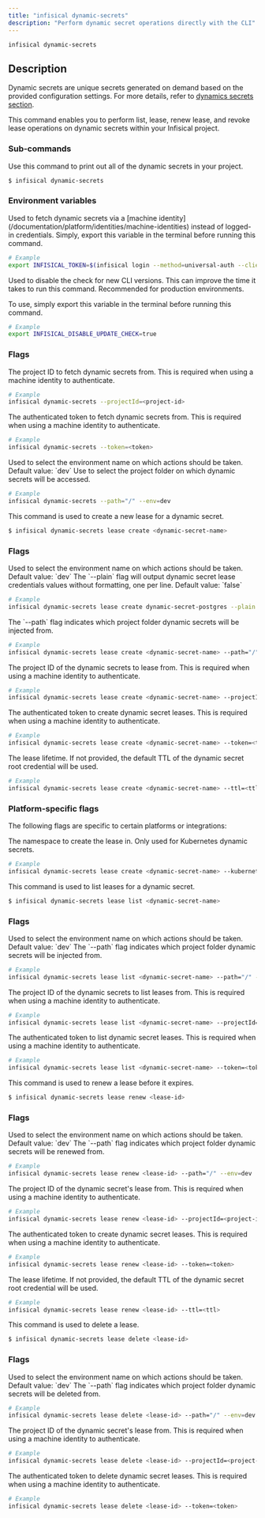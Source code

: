 ```yaml
---
title: "infisical dynamic-secrets"
description: "Perform dynamic secret operations directly with the CLI"
---
```


```
infisical dynamic-secrets
```

## Description

Dynamic secrets are unique secrets generated on demand based on the provided configuration settings. For more details, refer to [dynamics secrets section](/documentation/platform/dynamic-secrets/overview).

This command enables you to perform list, lease, renew lease, and revoke lease operations on dynamic secrets within your Infisical project.

### Sub-commands

<Accordion title="infisical dynamic-secrets">
  Use this command to print out all of the dynamic secrets in your project.

```bash
$ infisical dynamic-secrets
```

### Environment variables

<Accordion title="INFISICAL_TOKEN">
  Used to fetch dynamic secrets via a [machine identity](/documentation/platform/identities/machine-identities) instead of logged-in credentials. Simply, export this variable in the terminal before running this command.

```bash
# Example
export INFISICAL_TOKEN=$(infisical login --method=universal-auth --client-id=<identity-client-id> --client-secret=<identity-client-secret> --silent --plain) # --plain flag will output only the token, so it can be fed to an environment variable. --silent will disable any update messages.
```

</Accordion>

<Accordion title="INFISICAL_DISABLE_UPDATE_CHECK">
  Used to disable the check for new CLI versions. This can improve the time it takes to run this command. Recommended for production environments.

To use, simply export this variable in the terminal before running this command.

```bash
# Example
export INFISICAL_DISABLE_UPDATE_CHECK=true
```

</Accordion>

### Flags

<Accordion title="--projectId">
  The project ID to fetch dynamic secrets from. This is required when using a machine identity to authenticate.

```bash
# Example
infisical dynamic-secrets --projectId=<project-id>
```

</Accordion>

<Accordion title="--token">
  The authenticated token to fetch dynamic secrets from. This is required when using a machine identity to authenticate.

```bash
# Example
infisical dynamic-secrets --token=<token>
```

</Accordion>

<Accordion title="--env">
  Used to select the environment name on which actions should be taken. Default
  value: `dev`
</Accordion>

<Accordion title="--path">
  Use to select the project folder on which dynamic secrets will be accessed.

```bash
# Example
infisical dynamic-secrets --path="/" --env=dev
```

</Accordion>
</Accordion>
<Accordion title="infisical dynamic-secrets lease create">
  This command is used to create a new lease for a dynamic secret.

```bash
$ infisical dynamic-secrets lease create <dynamic-secret-name>
```

### Flags

<Accordion title="--env">
  Used to select the environment name on which actions should be taken. Default
  value: `dev`
</Accordion>

<Accordion title="--plain">
  The `--plain` flag will output dynamic secret lease credentials values without formatting, one per line.
  Default value: `false`

```bash
# Example
infisical dynamic-secrets lease create dynamic-secret-postgres --plain
```

</Accordion>

<Accordion title="--path">
  The `--path` flag indicates which project folder dynamic secrets will be injected from.

```bash
# Example
infisical dynamic-secrets lease create <dynamic-secret-name> --path="/" --env=dev
```

</Accordion>

<Accordion title="--projectId">
  The project ID of the dynamic secrets to lease from. This is required when using a machine identity to authenticate.

```bash
# Example
infisical dynamic-secrets lease create <dynamic-secret-name> --projectId=<project-id>
```

</Accordion>

<Accordion title="--token">
  The authenticated token to create dynamic secret leases. This is required when using a machine identity to authenticate.

```bash
# Example
infisical dynamic-secrets lease create <dynamic-secret-name> --token=<token>
```

</Accordion>

<Accordion title="--ttl">
  The lease lifetime. If not provided, the default TTL of the dynamic secret root credential will be used.

```bash
# Example
infisical dynamic-secrets lease create <dynamic-secret-name> --ttl=<ttl>
```

</Accordion>

### Platform-specific flags

The following flags are specific to certain platforms or integrations:

<Accordion title="--kubernetesNamespace">
  The namespace to create the lease in. Only used for Kubernetes dynamic secrets.

```bash
# Example
infisical dynamic-secrets lease create <dynamic-secret-name> --kubernetesNamespace=<namespace>
```

</Accordion>

</Accordion>
<Accordion title="infisical dynamic-secrets lease list">
  This command is used to list leases for a dynamic secret.

```bash
$ infisical dynamic-secrets lease list <dynamic-secret-name>
```

### Flags

<Accordion title="--env">
  Used to select the environment name on which actions should be taken. Default
  value: `dev`
</Accordion>

<Accordion title="--path">
  The `--path` flag indicates which project folder dynamic secrets will be injected from.

```bash
# Example
infisical dynamic-secrets lease list <dynamic-secret-name> --path="/" --env=dev
```

</Accordion>

<Accordion title="--projectId">
  The project ID of the dynamic secrets to list leases from. This is required when using a machine identity to authenticate.

```bash
# Example
infisical dynamic-secrets lease list <dynamic-secret-name> --projectId=<project-id>
```

</Accordion>

<Accordion title="--token">
  The authenticated token to list dynamic secret leases. This is required when using a machine identity to authenticate.

```bash
# Example
infisical dynamic-secrets lease list <dynamic-secret-name> --token=<token>
```

</Accordion>
</Accordion>

<Accordion title="infisical dynamic-secrets lease renew">
  This command is used to renew a lease before it expires.

```bash
$ infisical dynamic-secrets lease renew <lease-id>
```

### Flags

<Accordion title="--env">
  Used to select the environment name on which actions should be taken. Default
  value: `dev`
</Accordion>

<Accordion title="--path">
  The `--path` flag indicates which project folder dynamic secrets will be renewed from.

```bash
# Example
infisical dynamic-secrets lease renew <lease-id> --path="/" --env=dev
```

</Accordion>

<Accordion title="--projectId">
  The project ID of the dynamic secret's lease from. This is required when using a machine identity to authenticate.

```bash
# Example
infisical dynamic-secrets lease renew <lease-id> --projectId=<project-id>
```

</Accordion>

<Accordion title="--token">
  The authenticated token to create dynamic secret leases. This is required when using a machine identity to authenticate.

```bash
# Example
infisical dynamic-secrets lease renew <lease-id> --token=<token>
```

</Accordion>

<Accordion title="--ttl">
  The lease lifetime. If not provided, the default TTL of the dynamic secret root credential will be used.

```bash
# Example
infisical dynamic-secrets lease renew <lease-id> --ttl=<ttl>
```

</Accordion>
</Accordion>

<Accordion title="infisical dynamic-secrets lease delete">
  This command is used to delete a lease.

```bash
$ infisical dynamic-secrets lease delete <lease-id>
```

### Flags

<Accordion title="--env">
  Used to select the environment name on which actions should be taken. Default
  value: `dev`
</Accordion>

<Accordion title="--path">
  The `--path` flag indicates which project folder dynamic secrets will be deleted from.

```bash
# Example
infisical dynamic-secrets lease delete <lease-id> --path="/" --env=dev
```

</Accordion>

<Accordion title="--projectId">
  The project ID of the dynamic secret's lease from. This is required when using a machine identity to authenticate.

```bash
# Example
infisical dynamic-secrets lease delete <lease-id> --projectId=<project-id>
```

</Accordion>

<Accordion title="--token">
  The authenticated token to delete dynamic secret leases. This is required when using a machine identity to authenticate.

```bash
# Example
infisical dynamic-secrets lease delete <lease-id> --token=<token>
```

</Accordion>
</Accordion>
